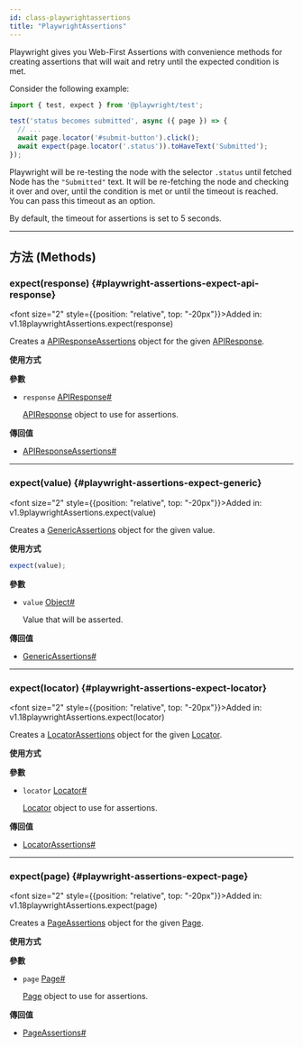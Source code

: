 ```yaml
---
id: class-playwrightassertions
title: "PlaywrightAssertions"
---
```



Playwright gives you Web-First Assertions with convenience methods for creating assertions that will wait and retry until the expected condition is met.

Consider the following example:

```js
import { test, expect } from '@playwright/test';

test('status becomes submitted', async ({ page }) => {
  // ...
  await page.locator('#submit-button').click();
  await expect(page.locator('.status')).toHaveText('Submitted');
});
```

Playwright will be re-testing the node with the selector `.status` until fetched Node has the `"Submitted"` text. It will be re-fetching the node and checking it over and over, until the condition is met or until the timeout is reached. You can pass this timeout as an option.

By default, the timeout for assertions is set to 5 seconds.


---

## 方法 (Methods)

### expect(response) {#playwright-assertions-expect-api-response}

<font size="2" style={{position: "relative", top: "-20px"}}>Added in: v1.18</font><x-search>playwrightAssertions.expect(response)</x-search>

Creates a [APIResponseAssertions] object for the given [APIResponse].

**使用方式**

**參數**
- `response` [APIResponse]<a aria-hidden="true" tabIndex="-1" class="list-anchor-link" id="playwright-assertions-expect-api-response-option-response"/><a href="#playwright-assertions-expect-api-response-option-response" class="list-anchor">#</a>
  
  [APIResponse] object to use for assertions.

**傳回值**
- [APIResponseAssertions]<a aria-hidden="true" tabIndex="-1" class="list-anchor-link" id="playwright-assertions-expect-api-response-return"/><a href="#playwright-assertions-expect-api-response-return" class="list-anchor">#</a>

---

### expect(value) {#playwright-assertions-expect-generic}

<font size="2" style={{position: "relative", top: "-20px"}}>Added in: v1.9</font><x-search>playwrightAssertions.expect(value)</x-search>

Creates a [GenericAssertions] object for the given value.

**使用方式**

```js
expect(value);
```

**參數**
- `value` [Object]<a aria-hidden="true" tabIndex="-1" class="list-anchor-link" id="playwright-assertions-expect-generic-option-value"/><a href="#playwright-assertions-expect-generic-option-value" class="list-anchor">#</a>
  
  Value that will be asserted.

**傳回值**
- [GenericAssertions]<a aria-hidden="true" tabIndex="-1" class="list-anchor-link" id="playwright-assertions-expect-generic-return"/><a href="#playwright-assertions-expect-generic-return" class="list-anchor">#</a>

---

### expect(locator) {#playwright-assertions-expect-locator}

<font size="2" style={{position: "relative", top: "-20px"}}>Added in: v1.18</font><x-search>playwrightAssertions.expect(locator)</x-search>

Creates a [LocatorAssertions] object for the given [Locator].

**使用方式**

**參數**
- `locator` [Locator]<a aria-hidden="true" tabIndex="-1" class="list-anchor-link" id="playwright-assertions-expect-locator-option-locator"/><a href="#playwright-assertions-expect-locator-option-locator" class="list-anchor">#</a>
  
  [Locator] object to use for assertions.

**傳回值**
- [LocatorAssertions]<a aria-hidden="true" tabIndex="-1" class="list-anchor-link" id="playwright-assertions-expect-locator-return"/><a href="#playwright-assertions-expect-locator-return" class="list-anchor">#</a>

---

### expect(page) {#playwright-assertions-expect-page}

<font size="2" style={{position: "relative", top: "-20px"}}>Added in: v1.18</font><x-search>playwrightAssertions.expect(page)</x-search>

Creates a [PageAssertions] object for the given [Page].

**使用方式**

**參數**
- `page` [Page]<a aria-hidden="true" tabIndex="-1" class="list-anchor-link" id="playwright-assertions-expect-page-option-page"/><a href="#playwright-assertions-expect-page-option-page" class="list-anchor">#</a>
  
  [Page] object to use for assertions.

**傳回值**
- [PageAssertions]<a aria-hidden="true" tabIndex="-1" class="list-anchor-link" id="playwright-assertions-expect-page-return"/><a href="#playwright-assertions-expect-page-return" class="list-anchor">#</a>


[Accessibility]: /api/class-accessibility.mdx "Accessibility"
[Android]: /api/class-android.mdx "Android"
[AndroidDevice]: /api/class-androiddevice.mdx "AndroidDevice"
[AndroidInput]: /api/class-androidinput.mdx "AndroidInput"
[AndroidSocket]: /api/class-androidsocket.mdx "AndroidSocket"
[AndroidWebView]: /api/class-androidwebview.mdx "AndroidWebView"
[APIRequest]: /api/class-apirequest.mdx "APIRequest"
[APIRequestContext]: /api/class-apirequestcontext.mdx "APIRequestContext"
[APIResponse]: /api/class-apiresponse.mdx "APIResponse"
[APIResponseAssertions]: /api/class-apiresponseassertions.mdx "APIResponseAssertions"
[Browser]: /api/class-browser.mdx "Browser"
[BrowserContext]: /api/class-browsercontext.mdx "BrowserContext"
[BrowserServer]: /api/class-browserserver.mdx "BrowserServer"
[BrowserType]: /api/class-browsertype.mdx "BrowserType"
[CDPSession]: /api/class-cdpsession.mdx "CDPSession"
[Clock]: /api/class-clock.mdx "Clock"
[ConsoleMessage]: /api/class-consolemessage.mdx "ConsoleMessage"
[Coverage]: /api/class-coverage.mdx "Coverage"
[Dialog]: /api/class-dialog.mdx "Dialog"
[Download]: /api/class-download.mdx "Download"
[Electron]: /api/class-electron.mdx "Electron"
[ElectronApplication]: /api/class-electronapplication.mdx "ElectronApplication"
[ElementHandle]: /api/class-elementhandle.mdx "ElementHandle"
[FileChooser]: /api/class-filechooser.mdx "FileChooser"
[Frame]: /api/class-frame.mdx "Frame"
[FrameLocator]: /api/class-framelocator.mdx "FrameLocator"
[GenericAssertions]: /api/class-genericassertions.mdx "GenericAssertions"
[JSHandle]: /api/class-jshandle.mdx "JSHandle"
[Keyboard]: /api/class-keyboard.mdx "Keyboard"
[Locator]: /api/class-locator.mdx "Locator"
[LocatorAssertions]: /api/class-locatorassertions.mdx "LocatorAssertions"
[Logger]: /api/class-logger.mdx "Logger"
[Mouse]: /api/class-mouse.mdx "Mouse"
[Page]: /api/class-page.mdx "Page"
[PageAssertions]: /api/class-pageassertions.mdx "PageAssertions"
[Playwright]: /api/class-playwright.mdx "Playwright"
[PlaywrightAssertions]: /api/class-playwrightassertions.mdx "PlaywrightAssertions"
[Request]: /api/class-request.mdx "Request"
[Response]: /api/class-response.mdx "Response"
[Route]: /api/class-route.mdx "Route"
[Selectors]: /api/class-selectors.mdx "Selectors"
[SnapshotAssertions]: /api/class-snapshotassertions.mdx "SnapshotAssertions"
[TimeoutError]: /api/class-timeouterror.mdx "TimeoutError"
[Touchscreen]: /api/class-touchscreen.mdx "Touchscreen"
[Tracing]: /api/class-tracing.mdx "Tracing"
[Video]: /api/class-video.mdx "Video"
[WebError]: /api/class-weberror.mdx "WebError"
[WebSocket]: /api/class-websocket.mdx "WebSocket"
[WebSocketRoute]: /api/class-websocketroute.mdx "WebSocketRoute"
[Worker]: /api/class-worker.mdx "Worker"
[Fixtures]: /api/class-fixtures.mdx "Fixtures"
[FullConfig]: /api/class-fullconfig.mdx "FullConfig"
[FullProject]: /api/class-fullproject.mdx "FullProject"
[Location]: /api/class-location.mdx "Location"
[Test]: /api/class-test.mdx "Test"
[TestConfig]: /api/class-testconfig.mdx "TestConfig"
[TestInfo]: /api/class-testinfo.mdx "TestInfo"
[TestInfoError]: /api/class-testinfoerror.mdx "TestInfoError"
[TestOptions]: /api/class-testoptions.mdx "TestOptions"
[TestProject]: /api/class-testproject.mdx "TestProject"
[TestStepInfo]: /api/class-teststepinfo.mdx "TestStepInfo"
[WorkerInfo]: /api/class-workerinfo.mdx "WorkerInfo"
[Reporter]: /api/class-reporter.mdx "Reporter"
[Suite]: /api/class-suite.mdx "Suite"
[TestCase]: /api/class-testcase.mdx "TestCase"
[TestError]: /api/class-testerror.mdx "TestError"
[TestResult]: /api/class-testresult.mdx "TestResult"
[TestStep]: /api/class-teststep.mdx "TestStep"
[Element]: https://developer.mozilla.org/en-US/docs/Web/API/element "Element"
[EvaluationArgument]: /evaluating.mdx#evaluation-argument "EvaluationArgument"
[Promise]: https://developer.mozilla.org/en-US/docs/Web/JavaScript/Reference/Global_Objects/Promise "Promise"
[iterator]: https://developer.mozilla.org/en-US/docs/Web/JavaScript/Reference/Iteration_protocols "Iterator"
[origin]: https://developer.mozilla.org/en-US/docs/Glossary/Origin "Origin"
[selector]: https://developer.mozilla.org/en-US/docs/Web/CSS/CSS_Selectors "selector"
[Serializable]: https://developer.mozilla.org/en-US/docs/Web/JavaScript/Reference/Global_Objects/JSON/stringify#Description "Serializable"
[UIEvent.detail]: https://developer.mozilla.org/en-US/docs/Web/API/UIEvent/detail "UIEvent.detail"
[UnixTime]: https://en.wikipedia.org/wiki/Unix_time "Unix Time"
[xpath]: https://developer.mozilla.org/en-US/docs/Web/XPath "xpath"

[Array]: https://developer.mozilla.org/en-US/docs/Web/JavaScript/Reference/Global_Objects/Array "Array"
[boolean]: https://developer.mozilla.org/en-US/docs/Web/JavaScript/Data_structures#Boolean_type "Boolean"
[Buffer]: https://nodejs.org/api/buffer.html#buffer_class_buffer "Buffer"
[ChildProcess]: https://nodejs.org/api/child_process.html "ChildProcess"
[Date]: https://developer.mozilla.org/en-US/docs/Web/JavaScript/Reference/Global_Objects/Date "Date"
[Error]: https://nodejs.org/api/errors.html#errors_class_error "Error"
[EventEmitter]: https://nodejs.org/api/events.html#events_class_eventemitter "EventEmitter"
[function]: https://developer.mozilla.org/en-US/docs/Web/JavaScript/Reference/Global_Objects/Function "Function"
[FormData]: https://developer.mozilla.org/en-US/docs/Web/API/FormData "FormData"
[Map]: https://developer.mozilla.org/en-US/docs/Web/JavaScript/Reference/Global_Objects/Map "Map"
[Metadata]: https://developer.mozilla.org/en-US/docs/Web/JavaScript/Reference/Global_Objects/Object "Object&lt;string, any&gt;"
[null]: https://developer.mozilla.org/en-US/docs/Web/JavaScript/Reference/Global_Objects/null "null"
[number]: https://developer.mozilla.org/en-US/docs/Web/JavaScript/Data_structures#Number_type "Number"
[Object]: https://developer.mozilla.org/en-US/docs/Web/JavaScript/Reference/Global_Objects/Object "Object"
[Promise]: https://developer.mozilla.org/en-US/docs/Web/JavaScript/Reference/Global_Objects/Promise "Promise"
[Readable]: https://nodejs.org/api/stream.html#stream_class_stream_readable "Readable"
[ReadStream]: https://nodejs.org/api/fs.html#class-fsreadstream "ReadStream"
[RegExp]: https://developer.mozilla.org/en-US/docs/Web/JavaScript/Reference/Global_Objects/RegExp "RegExp"
[string]: https://developer.mozilla.org/en-US/docs/Web/JavaScript/Data_structures#String_type "string"
[void]: https://developer.mozilla.org/en-US/docs/Web/JavaScript/Reference/Global_Objects/undefined "void"
[URL]: https://nodejs.org/api/url.html "URL"
[URLSearchParams]: https://developer.mozilla.org/en-US/docs/Web/API/URLSearchParams "URLSearchParams"

[all available image tags]: https://mcr.microsoft.com/en-us/product/playwright/about "all available image tags"
[Microsoft Artifact Registry]: https://mcr.microsoft.com/en-us/product/playwright/about "Microsoft Artifact Registry"
[Dockerfile.noble]: https://github.com/microsoft/playwright/blob/main/utils/docker/Dockerfile.noble "Dockerfile.noble"
